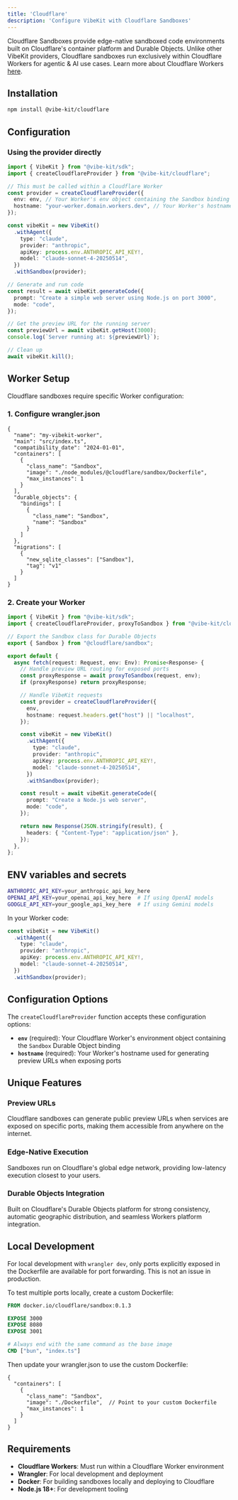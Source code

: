```yaml
---
title: 'Cloudflare'
description: 'Configure VibeKit with Cloudflare Sandboxes'
---
```


Cloudflare Sandboxes provide edge-native sandboxed code environments built on Cloudflare's container platform and Durable Objects. Unlike other VibeKit providers, Cloudflare sandboxes run exclusively within Cloudflare Workers for agentic & AI use cases. Learn more about Cloudflare Workers [here](https://workers.cloudflare.com/).

## Installation

```bash
npm install @vibe-kit/cloudflare
```

## Configuration

### Using the provider directly

```typescript
import { VibeKit } from "@vibe-kit/sdk";
import { createCloudflareProvider } from "@vibe-kit/cloudflare";

// This must be called within a Cloudflare Worker
const provider = createCloudflareProvider({
  env: env, // Your Worker's env object containing the Sandbox binding
  hostname: "your-worker.domain.workers.dev", // Your Worker's hostname
});

const vibeKit = new VibeKit()
  .withAgent({
    type: "claude",
    provider: "anthropic",
    apiKey: process.env.ANTHROPIC_API_KEY!,
    model: "claude-sonnet-4-20250514",
  })
  .withSandbox(provider);

// Generate and run code
const result = await vibeKit.generateCode({
  prompt: "Create a simple web server using Node.js on port 3000",
  mode: "code",
});

// Get the preview URL for the running server
const previewUrl = await vibeKit.getHost(3000);
console.log(`Server running at: ${previewUrl}`);

// Clean up
await vibeKit.kill();
```

## Worker Setup

Cloudflare sandboxes require specific Worker configuration:

### 1. Configure wrangler.json

```jsonc
{
  "name": "my-vibekit-worker",
  "main": "src/index.ts",
  "compatibility_date": "2024-01-01",
  "containers": [
    {
      "class_name": "Sandbox",
      "image": "./node_modules/@cloudflare/sandbox/Dockerfile",
      "max_instances": 1
    }
  ],
  "durable_objects": {
    "bindings": [
      {
        "class_name": "Sandbox",
        "name": "Sandbox"
      }
    ]
  },
  "migrations": [
    {
      "new_sqlite_classes": ["Sandbox"],
      "tag": "v1"
    }
  ]
}
```

### 2. Create your Worker

```typescript
import { VibeKit } from "@vibe-kit/sdk";
import { createCloudflareProvider, proxyToSandbox } from "@vibe-kit/cloudflare";

// Export the Sandbox class for Durable Objects
export { Sandbox } from "@cloudflare/sandbox";

export default {
  async fetch(request: Request, env: Env): Promise<Response> {
    // Handle preview URL routing for exposed ports
    const proxyResponse = await proxyToSandbox(request, env);
    if (proxyResponse) return proxyResponse;

    // Handle VibeKit requests
    const provider = createCloudflareProvider({
      env,
      hostname: request.headers.get("host") || "localhost",
    });

    const vibeKit = new VibeKit()
      .withAgent({
        type: "claude",
        provider: "anthropic",
        apiKey: process.env.ANTHROPIC_API_KEY!,
        model: "claude-sonnet-4-20250514",
      })
      .withSandbox(provider);

    const result = await vibeKit.generateCode({
      prompt: "Create a Node.js web server",
      mode: "code",
    });

    return new Response(JSON.stringify(result), {
      headers: { "Content-Type": "application/json" },
    });
  },
};
```

## ENV variables and secrets

```bash
ANTHROPIC_API_KEY=your_anthropic_api_key_here
OPENAI_API_KEY=your_openai_api_key_here  # If using OpenAI models
GOOGLE_API_KEY=your_google_api_key_here  # If using Gemini models
```

In your Worker code:

```typescript
const vibeKit = new VibeKit()
  .withAgent({
    type: "claude",
    provider: "anthropic",
    apiKey: process.env.ANTHROPIC_API_KEY!,
    model: "claude-sonnet-4-20250514",
  })
  .withSandbox(provider);
```

## Configuration Options

The `createCloudflareProvider` function accepts these configuration options:

- **`env`** (required): Your Cloudflare Worker's environment object containing the `Sandbox` Durable Object binding
- **`hostname`** (required): Your Worker's hostname used for generating preview URLs when exposing ports

## Unique Features

### Preview URLs
Cloudflare sandboxes can generate public preview URLs when services are exposed on specific ports, making them accessible from anywhere on the internet.

### Edge-Native Execution
Sandboxes run on Cloudflare's global edge network, providing low-latency execution closest to your users.

### Durable Objects Integration
Built on Cloudflare's Durable Objects platform for strong consistency, automatic geographic distribution, and seamless Workers platform integration.

## Local Development

For local development with `wrangler dev`, only ports explicitly exposed in the Dockerfile are available for port forwarding. This is not an issue in production.

To test multiple ports locally, create a custom Dockerfile:

```dockerfile
FROM docker.io/cloudflare/sandbox:0.1.3

EXPOSE 3000
EXPOSE 8080
EXPOSE 3001

# Always end with the same command as the base image
CMD ["bun", "index.ts"]
```

Then update your wrangler.json to use the custom Dockerfile:

```jsonc
{
  "containers": [
    {
      "class_name": "Sandbox",
      "image": "./Dockerfile",  // Point to your custom Dockerfile
      "max_instances": 1
    }
  ]
}
```

## Requirements

- **Cloudflare Workers**: Must run within a Cloudflare Worker environment
- **Wrangler**: For local development and deployment
- **Docker**: For building sandboxes locally and deploying to Cloudflare
- **Node.js 18+**: For development tooling
